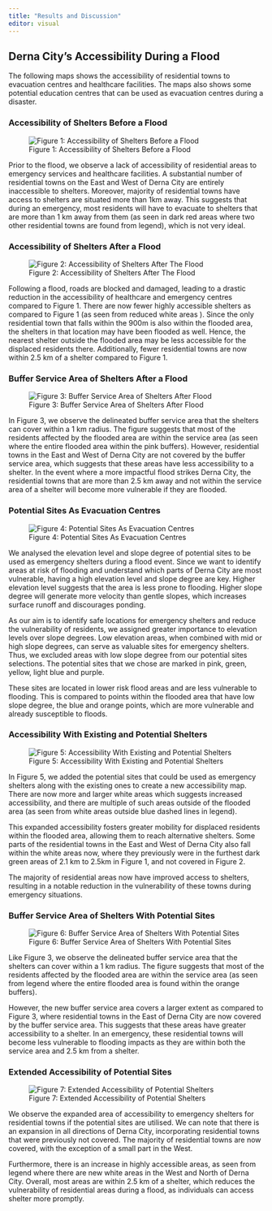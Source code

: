 ```yaml
---
title: "Results and Discussion"
editor: visual
---
```


## Derna City's Accessibility During a Flood

The following maps shows the accessibility of residential towns to evacuation centres and healthcare facilities. The maps also shows some potential education centres that can be used as evacuation centres during a disaster.

### Accessibility of Shelters Before a Flood

![Figure 1: Accessibility of Shelters Before a Flood](images/access_before.png "Figure 1: Accessibility of Shelters Before The Flood")

Prior to the flood, we observe a lack of accessibility of residential areas to emergency services and healthcare facilities. A substantial number of residential towns on the East and West of Derna City are entirely inaccessible to shelters. Moreover, majority of residential towns have access to shelters are situated more than 1km away. This suggests that during an emergency, most residents will have to evacuate to shelters that are more than 1 km away from them (as seen in dark red areas where two other residential towns are found from legend), which is not very ideal.

### 

### Accessibility of Shelters After a Flood

![Figure 2: Accessibility of Shelters After The Flood](images/access_map_after_flood.png)

Following a flood, roads are blocked and damaged, leading to a drastic reduction in the accessibility of healthcare and emergency centres compared to Figure 1. There are now fewer highly accessible shelters as compared to Figure 1 (as seen from reduced white areas ). Since the only residential town that falls within the 900m is also within the flooded area, the shelters in that location may have been flooded as well. Hence, the nearest shelter outside the flooded area may be less accessible for the displaced residents there. Additionally, fewer residential towns are now within 2.5 km of a shelter compared to Figure 1.

### Buffer Service Area of Shelters After a Flood

![Figure 3: Buffer Service Area of Shelters After Flood](images/buffer_after.png)

In Figure 3, we observe the delineated buffer service area that the shelters can cover within a 1 km radius. The figure suggests that most of the residents affected by the flooded area are within the service area (as seen where the entire flooded area within the pink buffers). However, residential towns in the East and West of Derna City are not covered by the buffer service area, which suggests that these areas have less accessibility to a shelter. In the event where a more impactful flood strikes Derna City, the residential towns that are more than 2.5 km away and not within the service area of a shelter will become more vulnerable if they are flooded.

### Potential Sites As Evacuation Centres

![Figure 4: Potential Sites As Evacuation Centres](images/potential_sites_future.png)

We analysed the elevation level and slope degree of potential sites to be used as emergency shelters during a flood event. Since we want to identify areas at risk of flooding and understand which parts of Derna City are most vulnerable, having a high elevation level and slope degree are key. Higher elevation level suggests that the area is less prone to flooding. Higher slope degree will generate more velocity than gentle slopes, which increases surface runoff and discourages ponding.

As our aim is to identify safe locations for emergency shelters and reduce the vulnerability of residents, we assigned greater importance to elevation levels over slope degrees. Low elevation areas, when combined with mid or high slope degrees, can serve as valuable sites for emergency shelters. Thus, we excluded areas with low slope degree from our potential sites selections. The potential sites that we chose are marked in pink, green, yellow, light blue and purple.

These sites are located in lower risk flood areas and are less vulnerable to flooding. This is compared to points within the flooded area that have low slope degree, the blue and orange points, which are more vulnerable and already susceptible to floods.

### Accessibility With Existing and Potential Shelters

![Figure 5: Accessibility With Existing and Potential Shelters](images/map_potential.png)

In Figure 5, we added the potential sites that could be used as emergency shelters along with the existing ones to create a new accessibility map. There are now more and larger white areas which suggests increased accessibility, and there are multiple of such areas outside of the flooded area (as seen from white areas outside blue dashed lines in legend).

This expanded accessibility fosters greater mobility for displaced residents within the flooded area, allowing them to reach alternative shelters. Some parts of the residential towns in the East and West of Derna City also fall within the white areas now, where they previously were in the furthest dark green areas of 2.1 km to 2.5km in Figure 1, and not covered in Figure 2.

The majority of residential areas now have improved access to shelters, resulting in a notable reduction in the vulnerability of these towns during emergency situations.

### Buffer Service Area of Shelters With Potential Sites

![Figure 6: Buffer Service Area of Shelters With Potential Sites](images/buffer_w_potential.png)

Like Figure 3, we observe the delineated buffer service area that the shelters can cover within a 1 km radius. The figure suggests that most of the residents affected by the flooded area are within the service area (as seen from legend where the entire flooded area is found within the orange buffers).

However, the new buffer service area covers a larger extent as compared to Figure 3, where residential towns in the East of Derna City are now covered by the buffer service area. This suggests that these areas have greater accessibility to a shelter. In an emergency, these residential towns will become less vulnerable to flooding impacts as they are within both the service area and 2.5 km from a shelter.

### Extended Accessibility of Potential Sites

![Figure 7: Extended Accessibility of Potential Shelters](images/extended_access_w_potential.png)

We observe the expanded area of accessibility to emergency shelters for residential towns if the potential sites are utilised. We can note that there is an expansion in all directions of Derna City, incorporating residential towns that were previously not covered. The majority of residential towns are now covered, with the exception of a small part in the West.

Furthermore, there is an increase in highly accessible areas, as seen from legend where there are new white areas in the West and North of Derna City. Overall, most areas are within 2.5 km of a shelter, which reduces the vulnerability of residential areas during a flood, as individuals can access shelter more promptly.
